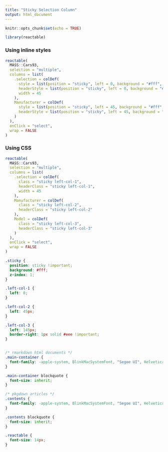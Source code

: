 ```yaml
---
title: "Sticky Selection Column"
output: html_document
---
```


```r
knitr::opts_chunk$set(echo = TRUE)

library(reactable)
```

### Using inline styles

```r
reactable(
  MASS::Cars93,
  selection = "multiple",
  columns = list(
    .selection = colDef(
      style = list(position = "sticky", left = 0, background = "#fff", zIndex = 1),
      headerStyle = list(position = "sticky", left = 0, background = "#fff", zIndex = 1),
      width = 45
    ),
    Manufacturer = colDef(
      style = list(position = "sticky", left = 45, background = "#fff", zIndex = 1),
      headerStyle = list(position = "sticky", left = 45, background = "#fff", zIndex = 1)
    )
  ),
  onClick = "select",
  wrap = FALSE
)
```

### Using CSS

```r
reactable(
  MASS::Cars93,
  selection = "multiple",
  columns = list(
    .selection = colDef(
      class = "sticky left-col-1",
      headerClass = "sticky left-col-1",
      width = 45
    ),
    Manufacturer = colDef(
      class = "sticky left-col-2",
      headerClass = "sticky left-col-2"
    ),
    Model = colDef(
      class = "sticky left-col-3",
      headerClass = "sticky left-col-3"
    )
  ),
  onClick = "select",
  wrap = FALSE
)
```

```css
.sticky {
  position: sticky !important;
  background: #fff;
  z-index: 1;
}

.left-col-1 {
  left: 0;
}

.left-col-2 {
  left: 45px;
}

.left-col-3 {
  left: 145px;
  border-right: 1px solid #eee !important;
}
```

```r
```


```css
/* rmarkdown html documents */
.main-container {
  font-family: -apple-system, BlinkMacSystemFont, "Segoe UI", Helvetica, Arial, sans-serif;
}

.main-container blockquote {
  font-size: inherit;
}

/* pkgdown articles */
.contents {
  font-family: -apple-system, BlinkMacSystemFont, "Segoe UI", Helvetica, Arial, sans-serif;
}

.contents blockquote {
  font-size: inherit;
}

.reactable {
  font-size: 14px;
}
```
